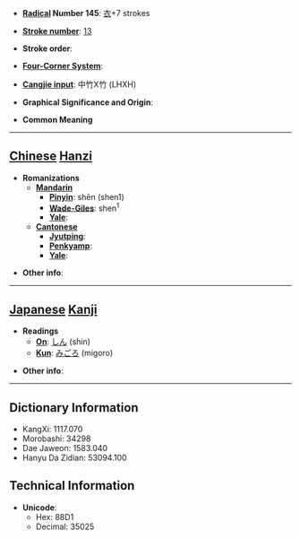 * '''[[Wiktionary:Chinese radical index| Radical]] Number 145''': [[Wiktionary:Chinese radical index 衣|衣]]+7 strokes

* '''[[Wiktionary:Chinese total strokes index|Stroke number]]''': [[Wiktionary:Chinese total strokes index 13|13]]

* '''Stroke order''': 

* '''[[Wiktionary:Chinese four corner index|Four-Corner System]]''': 

* '''[[Wiktionary:Chinese Cangjie index|Cangjie input]]''': 中竹X竹 (LHXH)

* '''Graphical Significance and Origin''': 

* '''Common Meaning'''

----

== [[Chinese]] [[Hanzi]] ==

* '''Romanizations'''
** '''[[Mandarin]]'''
*** '''[[Pinyin]]''': shēn (shen1)
*** '''[[Wade-Giles]]''': shen<sup>1</sup>
*** '''[[Yale]]''': 
** '''[[Cantonese]]'''
*** '''[[Jyutping]]''':
*** '''[[Penkyamp]]''': 
*** '''[[Yale]]''': 

* '''Other info''': 

----

== [[Japanese]] [[Kanji]] ==

* '''Readings'''
** '''[[On]]''': [[しん]] (shin)
** '''[[Kun]]''': [[みごろ]] (migoro)

* '''Other info''':  

----

== Dictionary Information ==

* KangXi: 1117.070
* Morobashi: 34298
* Dae Jaweon: 1583.040
* Hanyu Da Zidian: 53094.100

== Technical Information ==

* '''Unicode''':
** Hex: 88D1
** Decimal: 35025